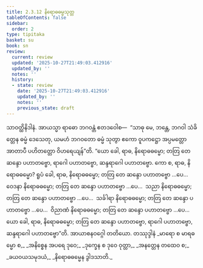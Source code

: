 ```yaml
---
title: 2.3.12 နိရောဓဓမ္မသုတ္တ
tableOfContents: false
sidebar:
  order: 2
type: tipitaka
basket: su
book: sn
review:
  current: review
  updated: '2025-10-27T21:49:03.412916'
  updated_by: ''
  notes: ''
  history:
  - state: review
    date: '2025-10-27T21:49:03.412916'
    updated_by: ''
    notes: ''
    previous_state: draft
---
```



<ReviewStatus review={frontmatter.review} showDetails={true} />

<HypothesisAnnotation frontmatter={frontmatter} />

<DynamicBreadcrumb />

<Division number="193" book="sn" e="ch" v="18" p="307">

<Paragraph number="887" book="sn">
သာဝတ္ထိနိဒါနံ. အာယသ္မာ ရာဓော ဘဂဝန္တံ ဧတဒဝေါစ—  “သာဓု မေ, ဘန္တေ, ဘဂဝါ သံခိတ္တေန ဓမ္မံ ဒေသေတု, ယမဟံ ဘဂဝတော ဓမ္မံ သုတွာ ဧကော ဝူပကဋ္ဌော အပ္ပမတ္တော အာတာပီ ပဟိတတ္တော ဝိဟရေယျန်”တိ.
</Paragraph>

<Paragraph number="888" book="sn">
“ယော ခေါ, ရာဓ, နိရောဓဓမ္မော; တတြ တေ ဆန္ဒော ပဟာတဗ္ဗော, ရာဂေါ ပဟာတဗ္ဗော, ဆန္ဒရာဂေါ ပဟာတဗ္ဗော. ကော စ, ရာဓ, နိရောဓဓမ္မော? ရူပံ ခေါ, ရာဓ, နိရောဓဓမ္မော; တတြ တေ ဆန္ဒော ပဟာတဗ္ဗော …ပေ…  ဝေဒနာ နိရောဓဓမ္မော; တတြ တေ ဆန္ဒော ပဟာတဗ္ဗော …ပေ…  သညာ နိရောဓဓမ္မော; တတြ တေ ဆန္ဒော ပဟာတဗ္ဗော …ပေ…  သင်္ခါရာ နိရောဓဓမ္မော; တတြ တေ ဆန္ဒော ပဟာတဗ္ဗော …ပေ…  ဝိညာဏံ နိရောဓဓမ္မော; တတြ တေ ဆန္ဒော ပဟာတဗ္ဗော …ပေ…  ယော ခေါ, ရာဓ, နိရောဓဓမ္မော; တတြ တေ ဆန္ဒော ပဟာတဗ္ဗော, ရာဂေါ ပဟာတဗ္ဗော, ဆန္ဒရာဂေါ ပဟာတဗ္ဗော”တိ.

</Paragraph>
</Division>

<Paragraph number="889" type="center" book="sn">
အာယာစနဝဂ္ဂေါ တတိယော.



</Paragraph>

<Paragraph number="890" type="center" book="sn">
တဿုဒ္ဒါနံ


</Paragraph>

<Paragraph number="891" type="verses" book="sn">
_မာရော စ မာရဓမ္မော စ,_  
_အနိစ္စေန အပရေ ဒုဝေ;_  
_ဒုက္ခေန စ ဒုဝေ ဝုတ္တာ,_  
_အနတ္တေန တထေဝ စ;_  
_ခယဝယသမုဒယံ,_  
_နိရောဓဓမ္မေန ဒွါဒသာတိ._
</Paragraph>
